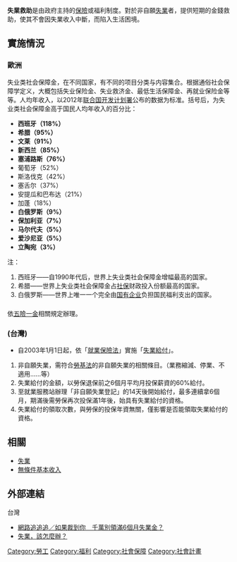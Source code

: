 {{article issues
|
{{Expand|time=2009-11-29T03:49:06+00:00}}
{{Globalize|time=2009-11-29T03:49:06+00:00}}
{{Unreferenced|time=2021-01-16T09:05:57+00:00}}
}}
'''失業救助'''是由政府主持的[[社會保障|保險]]或福利制度。對於非自願[[失業|失業]]者，提供短期的金錢救助，使其不會因失業收入中斷，而陷入生活困境。

==實施情況==
===歐洲===
失业类社会保障金，在不同国家，有不同的项目分类与内容集合。根据通俗社会保障学定义，大概包括失业保险金、失业救济金、最低生活保障金、再就业保险金等等。人均年收入，以2012年[[联合国开发计划署|联合国开发计划署]]公布的数据为标准。括号后，为失业类社会保障金高于国民人均年收入的百分比：

* '''西班牙（118%）'''
* '''希腊（95%）'''
* '''文莱（91%）'''
* '''新西兰（85%）'''
* '''塞浦路斯（76%）'''
* 葡萄牙（52%）
* 斯洛伐克（42%）
* 塞舌尔（37%）
* 安提瓜和巴布达（21%）
* 加蓬（18%）
* '''白俄罗斯（9%）'''
* '''保加利亚（7%）'''
* '''马尔代夫（5%）'''
* '''爱沙尼亚（5%）'''
* '''立陶宛（3%）'''

注：
# 西班牙——自1990年代后，世界上失业类社会保障金增幅最高的国家。
# 希腊——世界上失业类社会保障金占[[社保|社保]]财政投入份额最高的国家。
# 白俄罗斯——世界上唯一一个完全由[[国有企业|国有企业]]负担国民福利支出的国家。
==={{PRC}}===
依[[五險一金|五險一金]]相關規定辦理。

==={{ROC}}(台灣)===
* 自2003年1月1日起，依「[[就業保險法|就業保險法]]」實施「[[失業給付|失業給付]]」。
# 非自願失業，需符合[[勞動基準法_(中華民國)|勞基法]]的非自願失業的相關條目。（業務縮減、停業、不適用……等）
# 失業給付的金額，以勞保退保前之6個月平均月投保薪資的60%給付。
# 至就業服務站辦理「非自願失業登記」的14天後開始給付，最多連續拿6個月，期滿後需勞保再次投保滿1年後，始具有失業給付的資格。
# 失業給付的領取次數，與勞保的投保年資無關，僅影響是否能領取失業給付的資格。

==相關==
* [[失業|失業]]
* [[無條件基本收入|無條件基本收入]]
{{wikisource|就業促進津貼實施辦法}}

==外部連結==
;台灣
* [http://www.nownews.com/2008/12/05/10846-2375031.htm 網路追追追／如果裁到你　千萬別領滿6個月失業金？]{{Wayback|url=http://www.nownews.com/2008/12/05/10846-2375031.htm |date=20090308144514 }}
* [http://www.etraining.gov.tw/News/News_011.aspx?fid=011&ecid=396 失業，該怎麼辦？]{{dead link|date=2017年12月 |bot=InternetArchiveBot |fix-attempted=yes }}

{{就業}}
{{Authority control}}

[[Category:勞工|Category:勞工]]
[[Category:福利|Category:福利]]
[[Category:社會保障|Category:社會保障]]
[[Category:社會計畫|Category:社會計畫]]
